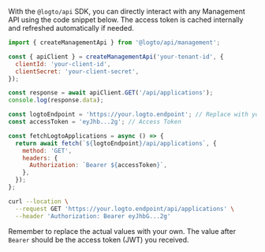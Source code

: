

<Tabs groupId="interact-with-m-api">

<TabItem value="with-@logto-api-sdk" label="Node.js with `@logto/api` SDK">

With the `@logto/api` SDK, you can directly interact with any Management API using the code snippet below. The access token is cached internally and refreshed automatically if needed.

```js
import { createManagementApi } from '@logto/api/management';

const { apiClient } = createManagementApi('your-tenant-id', {
  clientId: 'your-client-id',
  clientSecret: 'your-client-secret',
});

const response = await apiClient.GET('/api/applications');
console.log(response.data);
```

</TabItem>

<TabItem value="nodejs" label="Node.js">

<AccessTokenUsage />

```js
const logtoEndpoint = 'https://your.logto.endpoint'; // Replace with your Logto endpoint
const accessToken = 'eyJhb...2g'; // Access Token

const fetchLogtoApplications = async () => {
  return await fetch(`${logtoEndpoint}/api/applications`, {
    method: 'GET',
    headers: {
      Authorization: `Bearer ${accessToken}`,
    },
  });
};
```

</TabItem>

<TabItem value="curl" label="cURL">

<AccessTokenUsage />

```bash
curl --location \
  --request GET 'https://your.logto.endpoint/api/applications' \
  --header 'Authorization: Bearer eyJhbG...2g'
```

Remember to replace the actual values with your own. The value after `Bearer` should be the access token (JWT) you received.

</TabItem>

</Tabs>
